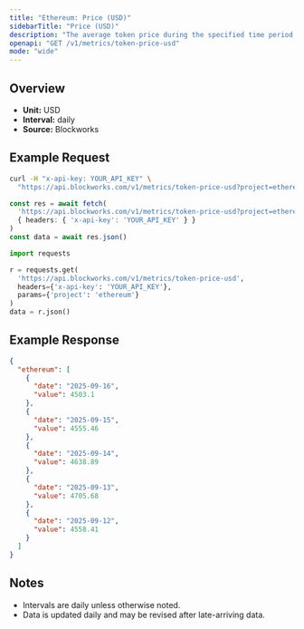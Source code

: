 ```yaml
---
title: "Ethereum: Price (USD)"
sidebarTitle: "Price (USD)"
description: "The average token price during the specified time period for the native asset of that chain."
openapi: "GET /v1/metrics/token-price-usd"
mode: "wide"
---
```


## Overview

- **Unit:** USD
- **Interval:** daily
- **Source:** Blockworks

## Example Request

<CodeGroup>

```bash cURL
curl -H "x-api-key: YOUR_API_KEY" \
  "https://api.blockworks.com/v1/metrics/token-price-usd?project=ethereum"
```

```typescript TypeScript
const res = await fetch(
  'https://api.blockworks.com/v1/metrics/token-price-usd?project=ethereum',
  { headers: { 'x-api-key': 'YOUR_API_KEY' } }
)
const data = await res.json()
```

```python Python
import requests

r = requests.get(
  'https://api.blockworks.com/v1/metrics/token-price-usd',
  headers={'x-api-key': 'YOUR_API_KEY'},
  params={'project': 'ethereum'}
)
data = r.json()
```

</CodeGroup>

## Example Response

```json
{
  "ethereum": [
    {
      "date": "2025-09-16",
      "value": 4503.1
    },
    {
      "date": "2025-09-15",
      "value": 4555.46
    },
    {
      "date": "2025-09-14",
      "value": 4638.89
    },
    {
      "date": "2025-09-13",
      "value": 4705.68
    },
    {
      "date": "2025-09-12",
      "value": 4558.41
    }
  ]
}
```

## Notes
- Intervals are daily unless otherwise noted.
- Data is updated daily and may be revised after late-arriving data.